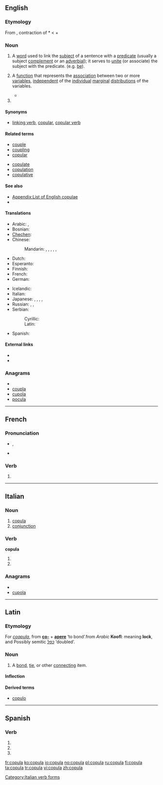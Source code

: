 {{wikipedia|copula}}
==English==

===Etymology===
From {{etyl|la}} {{term|lang=la|copula||bond, tie}}, contraction of *{{term||co-apula}} < {{term|co||together}} + {{term|apere||to join}}

===Noun===
{{en-noun|pl2=copulae}}

# {{grammar}} A [[word]] used to link the [[subject]] of a sentence with a [[predicate]] (usually a subject [[complement]] or an [[adverbial]]); it serves to [[unite]] (or associate) the subject with the predicate. (e.g. [[be]]).
# {{statistics}} A [[function]] that represents the [[association]] between two or more [[variable]]s, [[independent]] of the [[individual]] [[marginal]] [[distribution]]s of the variables.<!--This is encyclopedic: Sklar’s theorem states this is always possible, and if the marginal distributions are continuous, then the copula is unique. Basically, the copula density plots the quantiles of the variable against each other, and the copula C(x1,x2,…)=Integral from (0,0,0…) to (X1=x1,X2=x2,…) of the copula density. The copula is always a number between zero and one. If the marginals are Gaussian and you use a Gaussian copula, you get a correlation.-->
#* {{quote-news|year=2009|date=March 10|author=Dennis Overbye|title=Mathematical Model and the Mortgage Mess|work=New York Times|url=http://www.nytimes.com/2009/03/10/science/10qside.html
|passage=In 2000, David X. Li, a banker with a doctorate in statistics who was then at RiskMetrics, part of J. P. Morgan Chase , began using mathematical functions called Gaussian '''copulas''' to estimate the likelihood of corporations’ dying in unison.}}
# {{defn|en|music}}{{attention|en|topic=music}}

====Synonyms====
* {{sense|grammar}} [[linking verb]], [[copular]], [[copular verb]]

====Related terms====
{{rel-top|terms related to ''copula''}}
* [[couple]]
* [[coupling]]
* [[copular]]
{{rel-mid}}
* [[copulate]]
* [[copulation]]
* [[copulative]]
{{rel-bottom}}

====See also====
* [[Appendix:List of English copulae]]
* {{pedialite|Copula (statistics)}}

====Translations====
{{trans-top|grammar: linking kind of word}}
* Arabic: {{t|ar|رابطة|f|tr=raabiTa}},  {{t-|ar|رابط|m|tr=raabiT}}
* Bosnian: {{t-|bs|kopula|f}}
* [[Chechen]]: {{tø|ce|хоттам}}
* Chinese:
*: Mandarin: {{t|cmn|係詞|sc=Hani}},  {{t|cmn|系词|tr=xìcí|sc=Hani}},  {{t-|cmn|連詞|sc=Hani}},  {{t-|cmn|连词|tr=liáncí|sc=Hani}},  {{t|cmn|連繫動詞|sc=Hani}},  {{t|cmn|连系动词|tr=liánxì dòngcí|sc=Hani}}
* Dutch: {{t+|nl|koppelwerkwoord|n}}
* Esperanto: {{t|eo|ligverbo|xs=Esperanto}}
* Finnish: {{t+|fi|kopula}}
* French: {{t+|fr|copule|f}}
* German: {{t+|de|Kopula|n}}
{{trans-mid}}
* Icelandic: {{t-|is|tengisögn|f}}
* Italian: {{t-|it|copula|f}}
* Japanese: {{t-|ja|繋辞|tr=けいじ, keiji}},  {{t+|ja|コピュラ|tr=kopyura}},  {{t|ja|連辞|tr=れんじ, renji}},  {{t|ja|指定詞|tr=していし, shiteishi}},  {{t|ja|コプラ|tr=kopura}}
* Russian: {{t+|ru|связка|f|tr=svjázka}},  {{t-|ru|копула|f|tr=kópula}},  {{t|ru|глагол-связка|tr=glagól-svjázka}}
* Serbian:
*: Cyrillic: {{t-|sr|копула|m|sc=Cyrl}}
*: Latin: {{t-|sr|kopula|m}}
* Spanish: {{t|es|cópula|f}}
{{trans-bottom}}

{{trans-top|statistics: measure of association}}
{{trans-mid}}
{{trans-bottom}}

====External links====
* {{R:Webster 1913}}
* {{R:Century 1911}}

===Anagrams===
* {{alphagram|aclopu}}
* [[coupla#English|coupla]]
* [[cupola#English|cupola]]
* [[pocula#English|pocula]]

----

==French==

===Pronunciation===
* {{IPA|lang=fr|/kɔ.py.la/}}, {{X-SAMPA|/kO.py.la/|lang=fr}}
* {{homophones|copulas|copulât}}

===Verb===
{{fr-verb-form}}

# {{conjugation of|copuler||3|s|[[past historic]]|lang=fr}}

----

==Italian==

===Noun===
{{it-noun|copul|f|a|e}}

# [[copula#English|copula]]
# [[conjunction]]

===Verb===
'''copula'''

# {{form of|[[third-person|Third-person]] [[singular]] [[present tense]]|copulare|lang=it}}
# {{form of|[[second-person|Second-person]] singular [[imperative]]|copulare|lang=it}}

[[Category:Italian verb forms]]

===Anagrams===
* {{alphagram|aclopu}}
* [[cupola#Italian|cupola]]

----

==Latin==

===Etymology===
For ''[[coapula]]'', from '''[[co-]]''' + '''[[apere]]''' ‘to bond’.from ''Arabic'' '''Koofl''': meaning '''lock''', and Possibly semitic ''[[כפל]]'' ‘doubled’.

===Noun===
{{la-noun|cōpula|copulae|cōpulae|f|first}}

# A [[bond]], [[tie]], or other [[connect]]ing item.

====Inflection====
{{la-decl-1st|copul|cōpul}}

====Derived terms====
* [[copulo]]

----

==Spanish==

===Verb===
{{es-verb-form|copular}}

# {{es-verb form of|ending=ar|mood=imperative|sense=affirmative|pers=2|formal=no|number=singular|[[copular]]}}
# {{es-verb form of|ending=ar|mood=indicative|tense=present|pers=2|formal=yes|number=singular|[[copular]]}}
# {{es-verb form of|ending=ar|mood=indicative|tense=present|pers=3|number=singular|[[copular]]}}

[[fr:copula]]
[[ko:copula]]
[[io:copula]]
[[no:copula]]
[[pl:copula]]
[[ru:copula]]
[[fi:copula]]
[[ta:copula]]
[[tr:copula]]
[[vi:copula]]
[[zh:copula]]